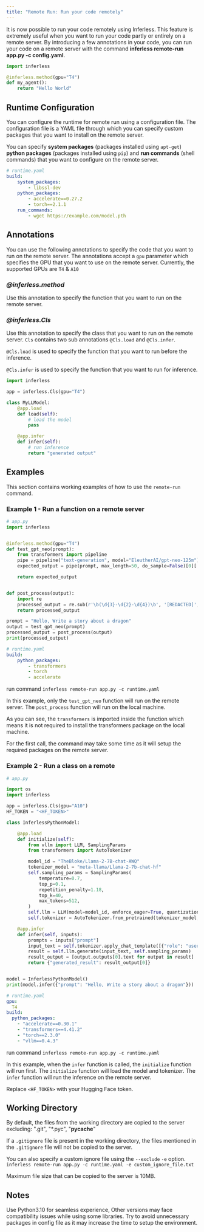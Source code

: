 ```yaml
---
title: "Remote Run: Run your code remotely"
---
```


It is now possible to run your code remotely using Inferless. This feature is extremely useful when you want to run your code partly or entirely on a remote server. By introducing a few annotations in your code, you can run your code on a remote server with the command <strong>inferless remote-run app.py -c config.yaml</strong>.

```python
import inferless

@inferless.method(gpu="T4")
def my_agent():
    return "Hello World"
```

## Runtime Configuration

You can configure the runtime for remote run using a configuration file. The configuration file is a YAML file through which you can specify custom packages that you want to install on the remote server.

You can specify <b>system packages</b> (packages installed using `apt-get`) <b>python packages</b> (packages installed using `pip`) and <b>run commands</b> (shell commands) that you want to configure on the remote server.

```yaml
# runtime.yaml
build:
    system_packages:
        - libssl-dev
    python_packages:
        - accelerate==0.27.2
        - torch==2.1.1
    run_commands:
        - wget https://example.com/model.pth
```

## Annotations

You can use the following annotations to specify the code that you want to run on the remote server.
The annotations accept a `gpu` parameter which specifies the GPU that you want to use on the remote server.
Currently, the supported GPUs are `T4` & `A10`

### <i>@inferless.method</i>

Use this annotation to specify the function that you want to run on the remote server.

### <i>@inferless.Cls</i>

Use this annotation to specify the class that you want to run on the remote server. `Cls` contains two sub annotations `@Cls.load` and `@Cls.infer`.

`@Cls.load` is used to specify the function that you want to run before the inference.

`@Cls.infer` is used to specify the function that you want to run for inference.

```python
import inferless

app = inferless.Cls(gpu="T4")

class MyLLModel:
    @app.load
    def load(self):
        # load the model
        pass

    @app.infer
    def infer(self):
        # run inference
        return "generated output"
```

## Examples

This section contains working examples of how to use the `remote-run` command.

### Example 1 - Run a function on a remote server

```python 
# app.py
import inferless


@inferless.method(gpu="T4")
def test_gpt_neo(prompt):
    from transformers import pipeline
    pipe = pipeline("text-generation", model="EleutherAI/gpt-neo-125m")
    expected_output = pipe(prompt, max_length=50, do_sample=False)[0]['generated_text']

    return expected_output


def post_process(output):
    import re
    processed_output = re.sub(r'\b(\d{3}-\d{2}-\d{4})\b', '[REDACTED]', output)
    return processed_output

prompt = "Hello, Write a story about a dragon"
output = test_gpt_neo(prompt)
processed_output = post_process(output)
print(processed_output)
```
    
```yaml
# runtime.yaml
build:
    python_packages:
        - transformers
        - torch
        - accelerate
```
run command `inferless remote-run app.py -c runtime.yaml`

In this example, only the `test_gpt_neo` function will run on the remote server. The `post_process` function will run on the local machine.

As you can see, the `transformers` is imported inside the function which means it is not required to install the transformers package on the local machine.


<Note> For the first call, the command may take some time as it will setup the required packages on the remote server. </Note>


### Example 2 - Run a class on a remote
    
```python
# app.py

import os
import inferless

app = inferless.Cls(gpu="A10")
HF_TOKEN = "<HF_TOKEN>"

class InferlessPythonModel:

    @app.load
    def initialize(self):
        from vllm import LLM, SamplingParams
        from transformers import AutoTokenizer

        model_id = "TheBloke/Llama-2-7B-chat-AWQ"
        tokenizer_model = "meta-llama/Llama-2-7b-chat-hf"
        self.sampling_params = SamplingParams(
            temperature=0.7,
            top_p=0.1,
            repetition_penalty=1.18,
            top_k=40,
            max_tokens=512,
        )
        self.llm = LLM(model=model_id, enforce_eager=True, quantization="AWQ")
        self.tokenizer = AutoTokenizer.from_pretrained(tokenizer_model, token=HF_TOKEN)

    @app.infer
    def infer(self, inputs):
        prompts = inputs["prompt"]
        input_text = self.tokenizer.apply_chat_template([{"role": "user", "content": prompts}], tokenize=False)
        result = self.llm.generate(input_text, self.sampling_params)
        result_output = [output.outputs[0].text for output in result]
        return {"generated_result": result_output[0]}


model = InferlessPythonModel()
print(model.infer({"prompt": "Hello, Write a story about a dragon"}))
```

```yaml
# runtime.yaml
gpu:
  T4
build:
  python_packages:
    - "accelerate==0.30.1"
    - "transformers==4.41.2"
    - "torch==2.3.0"
    - "vllm==0.4.3"
```

run command `inferless remote-run app.py -c runtime.yaml`

In this example, when the `infer` function is called, the `initialize` function will run first. The `initialize` function will load the model and tokenizer. The `infer` function will run the inference on the remote server.

Replace `<HF_TOKEN>` with your Hugging Face token.


## Working Directory

By default, the files from the working directory are copied to the server excluding: ".git", "*.pyc", "__pycache__"

If a `.gitignore` file is present in the working directory, the files mentioned in the `.gitignore` file will not be copied to the server.

You can also specify a custom ignore file using the `--exclude`  `-e` option.
`inferless remote-run app.py -c runtime.yaml -e custom_ignore_file.txt`

<Note> Maximum file size that can be copied to the server is 10MB. </Note>

## Notes
<Card icon="circle-info">
<Note>Use Python3.10 for seamless experience, Other versions may face compatibility issues while using some libraries. </Note>
<Tip>Try to avoid unnecessary packages in config file as it may increase the time to setup the environment. </Tip>

</Card>






